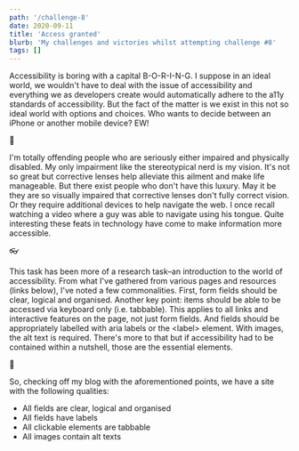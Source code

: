 ```yaml
---
path: '/challenge-8'
date: 2020-09-11
title: 'Access granted'
blurb: 'My challenges and victories whilst attempting challenge #8'
tags: []
---
```


Accessibility is boring with a capital B-O-R-I-N-G. I suppose in an ideal world, we wouldn't have to deal with the issue of accessibility and everything we as developers create would automatically adhere to the a11y standards of accessibility. But the fact of the matter is we exist in this not so ideal world with options and choices. Who wants to decide between an iPhone or another mobile device? EW!

<p class="emoji-separator" role="image" aria-label="mobile phone">
  📱
</p>

I'm totally offending people who are seriously either impaired and physically disabled. My only impairment like the stereotypical nerd is my vision. It's not so great but corrective lenses help alleviate this ailment and make life manageable. But there exist people who don't have this luxury. May it be they are so visually impaired that corrective lenses don't fully correct vision. Or they require additional devices to help navigate the web. I once recall watching a video where a guy was able to navigate using his tongue. Quite interesting these feats in technology have come to make information more accessible.

<p class="emoji-separator" role="image" aria-label="glasses">
  👓
</p>

This task has been more of a research task–an introduction to the world of accessibility. From what I've gathered from various pages and resources (links below), I've noted a few commonalities. First, form fields should be clear, logical and organised. Another key point: items should be able to be accessed via keyboard only (i.e. tabbable). This applies to all links and interactive features on the page, not just form fields. And fields should be appropriately labelled with <span class="code">aria</span> labels or the <span class="code">&lt;label&gt;</span> element. With images, the <span class="code">alt</span> text is required. There's more to that but if accessibility had to be contained within a nutshell, those are the essential elements.

<p class="emoji-separator" role="image" aria-label="peanuts">
  🥜
</p>

So, checking off my blog with the aforementioned points, we have a site with the following qualities:

<ul class="checklist">
  <li>All fields are clear, logical and organised</li>
  <li>All fields have labels</li>
  <li>All clickable elements are tabbable</li>
  <li>All images contain alt texts</li>
</ul>
